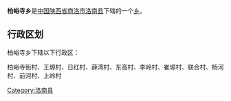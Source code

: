 {{中国乡级行政区
|行政区全称 = 柏峪寺乡
|景观照片文件名 = 
|景观照片描述 = 
|汉语拼音 =
|其他语言 = 
|其他语言名称 = 
|位置图文件名 = 
|位置图描述 = 
|自定义图片=
|上级行政区 = [[陕西省|陕西省]][[商洛市|商洛市]][[洛南县|洛南县]]
|行政区类别 = [[乡级行政区|乡]]
|行政区划代码 = 
|行政区划 = 
|村委会 = 
|居委会 = 
|建置时间 = 
|领导职位 = 
|领导名称 = 
|政府驻地 = 
|毗邻 = 
|地理坐标 = 
|总面积 = 
|总人口 = 
|户籍人口 = 
|户籍人口年份 = 
|常住人口 = 
|常住人口年份 = 
|人口密度 = 
|GDP = 
|邮政编码 = 
|电话区号 = 
|官方网站 = 
|网站名称 = 
}}
'''柏峪寺乡'''是[[中华人民共和国|中国]][[陕西省|陕西省]][[商洛市|商洛市]][[洛南县|洛南县]]下辖的一个[[乡级行政区|乡]]。

== 行政区划 ==
柏峪寺乡下辖以下行政区：

柏峪寺街村、王塬村、日红村、薛湾村、东高村、李岭村、崔塬村、联合村、杨河村、前河村、上岭村

{{陕西小作品}}
{{洛南县行政区划}}

[[Category:洛南县|Category:洛南县]]